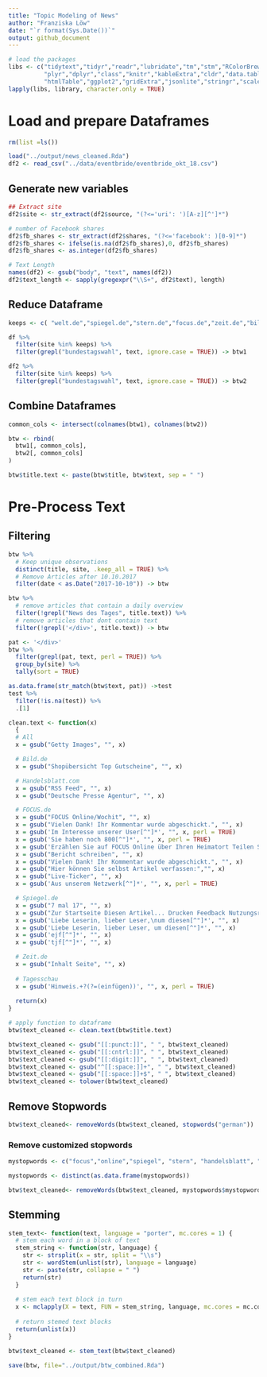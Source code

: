 ```yaml
---
title: "Topic Modeling of News"
author: "Franziska Löw"
date: "`r format(Sys.Date())`"
output: github_document
---
```


```r
# load the packages
libs <- c("tidytext","tidyr","readr","lubridate","tm","stm","RColorBrewer",
          "plyr","dplyr","class","knitr","kableExtra","cldr","data.table",
          "htmlTable","ggplot2","gridExtra","jsonlite","stringr","scales","rjson")
lapply(libs, library, character.only = TRUE)

```

# Load and prepare Dataframes
```r
rm(list =ls())

load("../output/news_cleaned.Rda")
df2 <- read_csv("../data/eventbride/eventbride_okt_18.csv")
```

## Generate new variables 
```r
## Extract site
df2$site <- str_extract(df2$source, "(?<='uri': ')[A-z][^']*")

# number of Facebook shares
df2$fb_shares <- str_extract(df2$shares, "(?<='facebook': )[0-9]*")
df2$fb_shares <- ifelse(is.na(df2$fb_shares),0, df2$fb_shares)
df2$fb_shares <- as.integer(df2$fb_shares)

# Text Length
names(df2) <- gsub("body", "text", names(df2))
df2$text_length <- sapply(gregexpr("\\S+", df2$text), length)
```

## Reduce Dataframe
```r
keeps <- c( "welt.de","spiegel.de","stern.de","focus.de","zeit.de","bild.de" )

df %>%
  filter(site %in% keeps) %>%
  filter(grepl("bundestagswahl", text, ignore.case = TRUE)) -> btw1

df2 %>%
  filter(site %in% keeps) %>%
  filter(grepl("bundestagswahl", text, ignore.case = TRUE)) -> btw2
```

## Combine Dataframes
```r
common_cols <- intersect(colnames(btw1), colnames(btw2))

btw <- rbind(
  btw1[, common_cols], 
  btw2[, common_cols]
)
```

```r
btw$title.text <- paste(btw$title, btw$text, sep = " ")
```

# Pre-Process Text

## Filtering
```r
btw %>%
  # Keep unique observations
  distinct(title, site, .keep_all = TRUE) %>%
  # Remove Articles after 10.10.2017
  filter(date < as.Date("2017-10-10")) -> btw
```

```r
btw %>%
  # remove articles that contain a daily overview
  filter(!grepl("News des Tages", title.text)) %>%
  # remove articles that dont contain text
  filter(!grepl('</div>', title.text)) -> btw
```


```r
pat <- '</div>'
btw %>%
  filter(grepl(pat, text, perl = TRUE)) %>%
  group_by(site) %>%
  tally(sort = TRUE)
```

```r
as.data.frame(str_match(btw$text, pat)) ->test
test %>%
  filter(!is.na(test)) %>%
  .[1]
```

```r
clean.text <- function(x)
  {
  # All
  x = gsub("Getty Images", "", x)

  # Bild.de
  x = gsub("Shopübersicht Top Gutscheine", "", x)

  # Handelsblatt.com
  x = gsub("RSS Feed", "", x)
  x = gsub("Deutsche Presse Agentur", "", x)

  # FOCUS.de
  x = gsub("FOCUS Online/Wochit", "", x)
  x = gsub("Vielen Dank! Ihr Kommentar wurde abgeschickt.", "", x)
  x = gsub('Im Interesse unserer User[^"]*', "", x, perl = TRUE)
  x = gsub('Sie haben noch 800[^"]*', "", x, perl = TRUE)
  x = gsub('Erzählen Sie auf FOCUS Online über Ihren Heimatort Teilen Sie Ihren Artikel und Ihr Foto', "", x, perl = TRUE)
  x = gsub("Bericht schreiben", "", x)
  x = gsub("Vielen Dank! Ihr Kommentar wurde abgeschickt.", "", x)
  x = gsub("Hier können Sie selbst Artikel verfassen:","", x)
  x = gsub("Live-Ticker", "", x)
  x = gsub('Aus unserem Netzwerk[^"]*', "", x, perl = TRUE)

  # Spiegel.de
  x = gsub("7 mal 17", "", x)
  x = gsub("Zur Startseite Diesen Artikel... Drucken Feedback Nutzungsrechte", "", x)
  x = gsub('Liebe Leserin, lieber Leser,\num diesen[^"]*', "", x)
  x = gsub('Liebe Leserin, lieber Leser, um diesen[^"]*', "", x)
  x = gsub('ejf[^"]*', "", x)
  x = gsub('tjf[^"]*', "", x)

  # Zeit.de
  x = gsub("Inhalt Seite", "", x)
  
  # Tagesschau
  x = gsub('Hinweis.+?(?=(einfügen))', "", x, perl = TRUE)
  
  return(x)
}

# apply function to dataframe
btw$text_cleaned <- clean.text(btw$title.text)
```

```r
btw$text_cleaned <- gsub("[[:punct:]]", " ", btw$text_cleaned)
btw$text_cleaned <- gsub("[[:cntrl:]]", " ", btw$text_cleaned)
btw$text_cleaned <- gsub("[[:digit:]]", " ", btw$text_cleaned)
btw$text_cleaned <- gsub("^[[:space:]]+", " ", btw$text_cleaned)
btw$text_cleaned <- gsub("[[:space:]]+$", " ", btw$text_cleaned)
btw$text_cleaned <- tolower(btw$text_cleaned)
```

## Remove Stopwords
```r
btw$text_cleaned<- removeWords(btw$text_cleaned, stopwords("german"))
```

### Remove customized stopwords
```r
mystopwords <- c("focus","online","spiegel", "stern", "handelsblatt", "de", "bild","bildplus", "zeit", "ersten", "tagesschau", "wdr", "ndr", "ich","sie","passwort","kommentar","wurde","ihr","der","im","artikel","mehr","ihren","foto","e","seien", "uhr","videolänge","dass","mindestens","das","mail","die","schon","neuer abschnitt", "login", "loggen", "inaktiv", "nwmi", "nwnoa", "polizei","beim","dpa","video","quelle","afp","witters","fotogalerie","wurden","worden","wegen","sagt","immer","gibt","geht", "registrierter","als","spiegel","vielen","in","es","bitte","dank","unserer","nutzer","sei","beitrag","user","seit","zeichen", "datenschutzerklärung","premium","nutzungsbedingungen","nutzungsrechte","pflichtfelder","registrierung","anzeige","großbuchstaben","sonderzeichen","html","seitennavigation","fullscreen","statista","club","sagte","borenda","spreepicture","shopübersicht")

mystopwords <- distinct(as.data.frame(mystopwords))

btw$text_cleaned<- removeWords(btw$text_cleaned, mystopwords$mystopwords)
```

## Stemming
```r
stem_text<- function(text, language = "porter", mc.cores = 1) {
  # stem each word in a block of text
  stem_string <- function(str, language) {
    str <- strsplit(x = str, split = "\\s")
    str <- wordStem(unlist(str), language = language)
    str <- paste(str, collapse = " ")
    return(str)
  }
   
  # stem each text block in turn
  x <- mclapply(X = text, FUN = stem_string, language, mc.cores = mc.cores)
   
  # return stemed text blocks
  return(unlist(x))
}

btw$text_cleaned <- stem_text(btw$text_cleaned)
```


```r
save(btw, file="../output/btw_combined.Rda")
```

